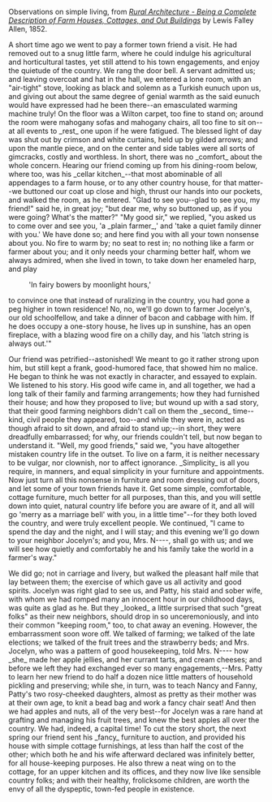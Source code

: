 Observations on simple living, from ''[http://www.gutenberg.org/etext/19998 Rural Architecture - Being a Complete Description of Farm Houses, Cottages, and Out Buildings]'' by Lewis Falley Allen, 1852.

A short time ago we went to pay a former town friend a visit. He had
removed out to a snug little farm, where he could indulge his
agricultural and horticultural tastes, yet still attend to his town
engagements, and enjoy the quietude of the country. We rang the door
bell. A servant admitted us; and leaving overcoat and hat in the hall,
we entered a lone room, with an "air-tight" stove, looking as black and
solemn as a Turkish eunuch upon us, and giving out about the same degree
of genial warmth as the said eunuch would have expressed had he been
there--an emasculated warming machine truly! On the floor was a Wilton
carpet, too fine to stand on; around the room were mahogany sofas and
mahogany chairs, all too fine to sit on--at all events to _rest_ one
upon if he were fatigued. The blessed light of day was shut out by
crimson and white curtains, held up by gilded arrows; and upon the
mantle piece, and on the center and side tables were all sorts of
gimcracks, costly and worthless. In short, there was no _comfort_ about
the whole concern. Hearing our friend coming up from his dining-room
below, where too, was his _cellar kitchen_--that most abominable of all
appendages to a farm house, or to any other country house, for that
matter--we buttoned our coat up close and high, thrust our hands into
our pockets, and walked the room, as he entered. "Glad to see you--glad
to see you, my friend!" said he, in great joy; "but dear me, why so
buttoned up, as if you were going? What's the matter?" "My good sir," we
replied, "you asked us to come over and see you, 'a _plain farmer_,' and
'take a quiet family dinner with you.' We have done so; and here find
you with all your town nonsense about you. No fire to warm by; no seat
to rest in; no nothing like a farm or farmer about you; and it only
needs your charming better half, whom we always admired, when she lived
in town, to take down her enameled harp, and play

:'In fairy bowers by moonlight hours,'

to convince one that instead of ruralizing in the country, you had gone
a peg higher in town residence! No, no, we'll go down to farmer
Jocelyn's, our old schoolfellow, and take a dinner of bacon and cabbage
with him. If he does occupy a one-story house, he lives up in sunshine,
has an open fireplace, with a blazing wood fire on a chilly day, and his
'latch string is always out.'"

Our friend was petrified--astonished! We meant to go it rather strong
upon him, but still kept a frank, good-humored face, that showed him no
malice. He began to think he was not exactly in character, and essayed
to explain. We listened to his story. His good wife came in, and all
together, we had a long talk of their family and farming arrangements;
how they had furnished their house; and how they proposed to live; but
wound up with a sad story, that their good farming neighbors didn't call
on them the _second_ time--kind, civil people they appeared, too--and
while they were in, acted as though afraid to sit down, and afraid to
stand up;--in short, they were dreadfully embarrassed; for why, our
friends couldn't tell, but now began to understand it. "Well, my good
friends," said we, "you have altogether mistaken country life in the
outset. To live on a farm, it is neither necessary to be vulgar, nor
clownish, nor to affect ignorance. _Simplicity_ is all you require, in
manners, and equal simplicity in your furniture and appointments. Now
just turn all this nonsense in furniture and room dressing out of doors,
and let some of your town friends have it. Get some simple, comfortable,
cottage furniture, much better for all purposes, than this, and you will
settle down into quiet, natural country life before you are aware of it,
and all will go 'merry as a marriage bell' with you, in a little
time"--for they both loved the country, and were truly excellent people.
We continued, "I came to spend the day and the night, and I will stay;
and this evening we'll go down to your neighbor Jocelyn's; and you, Mrs.
N----, shall go with us; and we will see how quietly and comfortably he
and his family take the world in a farmer's way."

We did go; not in carriage and livery, but walked the pleasant half mile
that lay between them; the exercise of which gave us all activity and
good spirits. Jocelyn was right glad to see us, and Patty, his staid and
sober wife, with whom we had romped many an innocent hour in our
childhood days, was quite as glad as he. But they _looked_ a little
surprised that such "great folks" as their new neighbors, should drop in
so unceremoniously, and into their common "keeping room," too, to chat
away an evening. However, the embarrassment soon wore off. We talked of
farming; we talked of the late elections; we talked of the fruit trees
and the strawberry beds; and Mrs. Jocelyn, who was a pattern of good
housekeeping, told Mrs. N---- how _she_ made her apple jellies, and her
currant tarts, and cream cheeses; and before we left they had exchanged
ever so many engagements,--Mrs. Patty to learn her new friend to do half
a dozen nice little matters of household pickling and preserving; while
she, in turn, was to teach Nancy and Fanny, Patty's two rosy-cheeked
daughters, almost as pretty as their mother was at their own age, to
knit a bead bag and work a fancy chair seat! And then we had apples and
nuts, all of the very best--for Jocelyn was a rare hand at grafting and
managing his fruit trees, and knew the best apples all over the country.
We had, indeed, a capital time! To cut the story short, the next spring
our friend sent his _fancy_ furniture to auction, and provided his house
with simple cottage furnishings, at less than half the cost of the
other; which both he and his wife afterward declared was infinitely
better, for all house-keeping purposes. He also threw a neat wing on to
the cottage, for an upper kitchen and its offices, and they now live
like sensible country folks; and with their healthy, frolicksome
children, are worth the envy of all the dyspeptic, town-fed people in
existence.
{{catneeded}}